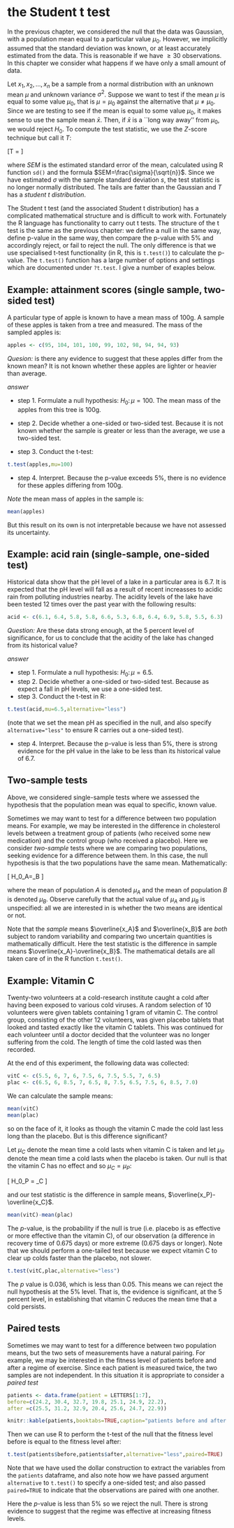 # the Student t test 

In the previous chapter, we considered the null that the data was
Gaussian, with a population mean equal to a particular value $\mu_0$.
However, we implicitly assumed that the standard deviation was known,
or at least accurately estimated from the data.  This is reasonable if
we have $\geq 30$ observations.  In this chapter we consider what
happens if we have only a small amount of data.

Let $x_1, x_2, \ldots, x_n$ be a sample from a normal distribution
with an unknown mean $\mu$ and unknown variance $\sigma^2$.  Suppose
we want to test if the mean $\mu$ is equal to some value $\mu_0$, that
is $\mu=\mu_0$ against the alternative that $\mu\neq\mu_0$.  Since we
are testing to see if the mean is equal to some value $\mu_0$, it
makes sense to use the sample mean $\bar{x}$.  Then, if $\bar{x}$ is a
``long way away'' from $\mu_0$, we would reject $H_0$.  To compute the
test statistic, we use the $Z$-score technique but call it $T$:


\[T = \frac{\bar{X} - \mu_0}{SEM}
\]


where $SEM$ is the estimated standard error of the mean, calculated
using R function ```sd()``` and the formula
$SEM=\frac{\sigma}{\sqrt{n}}$.  Since we have estimated $\sigma$ with
the sample standard deviation $s$, the test statistic is no longer
normally distributed.  The tails are fatter than the Gaussian and $T$
has a *student t distribution*.

The Student t test (and the associated Student t distribution) has a
complicated mathematical structure and is difficult to work with.
Fortunately the R language has functionality to carry out t tests.
The structure of the t test is the same as the previous chapter: we
define a null in the same way, define p-value in the same way, then
compare the p-value with 5\% and accordingly reject, or fail to reject
the null.  The only difference is that we use specialised t-test
functionality (in R, this is ```t.test()```) to calculate the p-value.
The ```t.test()``` function has a large number of options and settings
which are documented under ```?t.test```.  I give a number of exaples
below.


## Example: attainment scores (single sample, two-sided test)

A particular type of apple is known to have a mean mass of 100g.  A
sample of these apples is taken from a tree and measured.  The mass of
the sampled apples is:

```{r}
apples <- c(95, 104, 101, 100, 99, 102, 98, 94, 94, 93)
```

*Quesion:* is there any evidence to suggest that these apples differ
from the known mean?  It is not known whether these apples are lighter
or heavier than average.

*answer*

* step 1.  Formulate a null hypothesis: $H_0\colon\mu=100$.  The mean mass of the apples from this tree is 100g.
* step 2.  Decide whether a one-sided or two-sided test.  Because it is not known whether the sample is greater or less than the average, we use a two-sided test.

* step 3.  Conduct the t-test:

```{r}
t.test(apples,mu=100)
```

* step 4.  Interpret.  Because the p-value exceeds 5\%, there is no
  evidence for these apples differing from 100g.


*Note* the mean mass of apples in the sample is:

```{r}
mean(apples)
```

But this result on its own is not interpretable because we have not
assessed its uncertainty.

## Example: acid rain (single-sample, one-sided test)

Historical data show that the pH level of a lake in a particular area
is 6.7.  It is expected that the pH level will fall as a result of
recent increasses to acidic rain from polluting industries nearby. The
acidity levels of the lake have been tested 12 times over the past
year with the following results:

```{r}
acid <- c(6.1, 6.4, 5.8, 5.8, 6.6, 5.3, 6.8, 6.4, 6.9, 5.8, 5.5, 6.3)
```

*Question:* Are these data strong enough, at the 5 percent level of
 significance, for us to conclude that the acidity of the lake has
 changed from its historical value?


*answer*

* step 1.  Formulate a null hypothesis: $H_0\colon\mu=6.5$.
* step 2.  Decide whether a one-sided or two-sided test.  Because 
as expect a fall in pH levels, we use a one-sided test.
* step 3.  Conduct the t-test in R:

```{r}
t.test(acid,mu=6.5,alternative="less")
```

(note that we set the mean pH as specified in the null, and also
specify ```alternative="less"``` to ensure R carries out a
one-sided test).

* step 4.  Interpret.  Because the p-value is less than 5\%, there is
  strong evidence for the pH value in the lake to be less than its
  historical value of 6.7.



## Two-sample tests

Above, we considered single-sample tests where we assessed the
hypothesis that the population mean was equal to specific, known
value.

Sometimes we may want to test for a difference between two population
means. For example, we may be interested in the difference in
cholesterol levels between a treatment group of patients (who received
some new medication) and the control group (who received a placebo).
Here we consider *two-sample* tests where we are comparing two
populations, seeking evidence for a difference between them.  In this
case, the null hypothesis is that the two populations have the same
mean.  Mathematically:

\[
H_0\colon\mu_A=\mu_B
\]

where the mean of population $A$ is denoted $\mu_A$ and the mean of
population $B$ is denoted $\mu_B$.  Observe carefully that the actual
value of $\mu_A$ and $\mu_B$ is unspecified: all we are interested in
is whether the two means are identical or not.

Note that the *sample* means $\overline{x_A}$ and $\overline{x_B}$ are
*both* subject to random variability and comparing two uncertain
quantities is mathematically difficult.  Here the test statistic is
the difference in sample means $\overline{x_A}-\overline{x_B}$.  The
mathematical details are all taken care of in the R function
```t.test()```.


## Example: Vitamin C

Twenty-two volunteers at a cold-research institute caught a cold after
having been exposed to various cold viruses.  A random selection of 10
volunteers were given tablets containing 1 gram of vitamin C.  The
control group, consisting of the other 12 volunteers, was given
placebo tablets that looked and tasted exactly like the vitamin C
tablets.  This was continued for each volunteer until a doctor decided
that the volunteer was no longer suffering from the cold. The length
of time the cold lasted was then recorded.

At the end of this experiment, the following data was collected:

```{r}
vitC <- c(5.5, 6, 7, 6, 7.5, 6, 7.5, 5.5, 7, 6.5)
plac <- c(6.5, 6, 8.5, 7, 6.5, 8, 7.5, 6.5, 7.5, 6, 8.5, 7.0)
```

We can calculate the sample means:

```{r}
mean(vitC)
mean(plac)
```

so on the face of it, it looks as though the vitamin C made the cold
last less long than the placebo.  But is this difference significant?

Let $\mu_C$ denote the mean time a cold lasts when vitamin C is taken
and let $\mu_P$ denote the mean time a cold lasts when the placebo is
taken.  Our null is that the vitamin C has no effect and so
$\mu_C=\mu_P$:

\[
H_0\colon\mu_P = \mu_C
\]

and our test statistic is the difference in sample means,
$\overline{x_P}-\overline{x_C}$.


```{r}
mean(vitC)-mean(plac)
```

The $p$-value, is the probability if the null is true (i.e. placebo is
as effective or more effective than the vitamin C), of our observation
(a difference in recovery time of 0.675 days) or more extreme (0.675
days or longer).  Note that we should perform a one-tailed test
because we expect vitamin C to clear up colds faster than the placebo,
not slower.

```{r}
t.test(vitC,plac,alternative="less")
```

The $p$ value is 0.036, which is less than 0.05.  This means we can
reject the null hypothesis at the 5\% level.  That is, the evidence is
significant, at the 5 percent level, in establishing that vitamin C
reduces the mean time that a cold persists.

## Paired tests

Sometimes we may want to test for a difference between two population
means, but the two sets of measurements have a natural pairing.  For
example, we may be interested in the fitness level of patients before
and after a regime of exercise.  Since each patient is measured twice,
the two samples are not independent.  In this situation it is
appropriate to consider a *paired test*


```{r, echo=FALSE}
patients <- data.frame(patient = LETTERS[1:7],
before=c(24.2, 30.4, 32.7, 19.8, 25.1, 24.9, 22.2),
after =c(25.5, 31.2, 32.9, 20.4, 25.6, 24.7, 22.9))
```

```{r,echo=TRUE}
knitr::kable(patients,booktabs=TRUE,caption="patients before and after exercise")
```

Then we can use R to perform the t-test of the null that the fitness level before is equal to the fitness level after:

```{r}
t.test(patients$before,patients$after,alternative="less",paired=TRUE)
```

Note that we have used the dollar construction to extract the
variables from the ```patients``` dataframe, and also note how we have
passed argument ```alternative``` to ```t.test()``` to specify a
one-sided test; and also passed ```paired=TRUE``` to indicate that the
observations are paired with one another.

Here the $p$-value is less than 5\% so we reject the null.  There is
strong evidence to suggest that the regime was effective at increasing
fitness levels.
